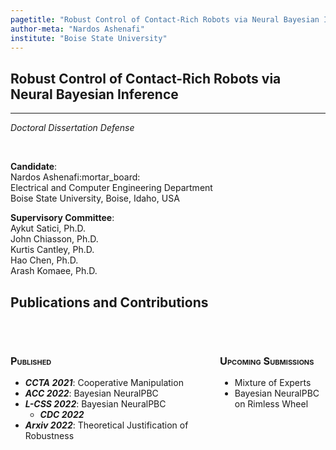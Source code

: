 ```yaml
---
pagetitle: "Robust Control of Contact-Rich Robots via Neural Bayesian Inference"
author-meta: "Nardos Ashenafi"
institute: "Boise State University"
---
```


## Robust Control of Contact-Rich Robots via Neural Bayesian Inference {.center .smaller}
<!-- ###################################################################### -->

<hr/>

*Doctoral Dissertation Defense*

<br/>

::: {layout="[100,60]"}
__Candidate__: <br/>
Nardos Ashenafi:mortar_board: <br/>
Electrical and Computer Engineering Department <br/>
Boise State University, Boise, Idaho, USA 

__Supervisory Committee__: <br/>
Aykut Satici, Ph.D. <br/>
John Chiasson, Ph.D. <br/>
Kurtis Cantley, Ph.D. <br/>
Hao Chen, Ph.D. <br/>
Arash Komaee, Ph.D. 
:::


## Publications and Contributions 

<br>

:::: {.columns}
::: {.column width="65%"}

::: {.fragment .fade-in-then-semi-out fragment-index=0}
### <span style="font-variant:small-caps;">Published</span>
* ***CCTA 2021***: Cooperative Manipulation
* ***ACC 2022***: Bayesian NeuralPBC
* ***L-CSS 2022***: Bayesian NeuralPBC
    + ***CDC 2022***
* ***Arxiv 2022***: Theoretical Justification of Robustness
:::

:::

::: {.column width="35%"} 
::: {.fragment .fade-in fragment-index=1}
### <span style="font-variant:small-caps;">Upcoming Submissions</span>
* Mixture of Experts
* Bayesian NeuralPBC on Rimless Wheel
:::
:::
:::: 